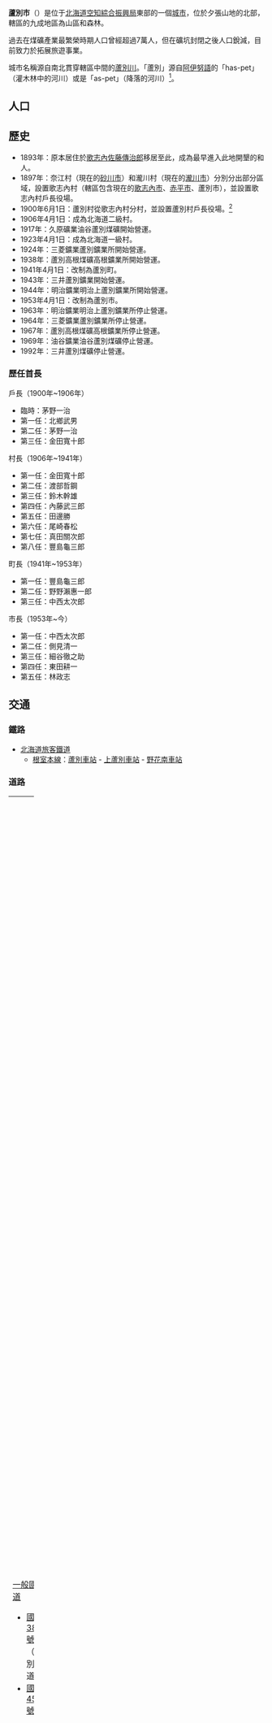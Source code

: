 {{日本都市
| 自治體名=蘆別市
| 圖像=Sandan Waterfall 3.jpg
| 圖像大小=240px
| 圖像說明=[[三段瀑布|三段瀑布]]
| 市章=Emblem of Ashibetsu, Hokkaido.svg
| 市旗=Flag of Ashibetsu, Hokkaido.svg
| 日文原名={{JIS2004フォント|芦}}別市
| 平假名=あしべつし
| 羅馬字拼音=Ashibetsu-shi
| 都道府縣=北海道
| 支廳=空知綜合振興局
| 編號=01216-5
| 面積=865.02
| 邊界未定=
| 人口={{自治體人口/北海道|蘆別市}}
| 統計時間={{自治體人口/北海道|date}}
| 自治體=[[深川市|深川市]]、[[赤平市|赤平市]]、[[歌志內市|歌志內市]]、<br/>[[美唄市|美唄市]]、[[三笠市|三笠市]]、[[夕張市|夕張市]]、<br/>[[上砂川町|上砂川町]]、[[奈井江町|奈井江町]]、[[旭川市|旭川市]]、[[富良野市|富良野市]]、[[南富良野町|南富良野町]]、[[中富良野町|中富良野町]]、[[美瑛町|美瑛町]]
| 樹=[[水櫟|水櫟]]
| 花=[[百合|百合]]
| 鳥=[[大山雀|大山雀]]
| 其他象徵物=
| 其他象徵=
| 市長=[[荻原貢|荻原貢]]
| 卸任日期=2019年2月25日
| 議員數=14
| 郵遞區號=075-8611
| 所在地=蘆別市北1條東1丁目3番地
| 電話號碼=124-22-2111
| 外部連結=http://www.city.ashibetsu.hokkaido.jp/
| 經度=
| 緯度=
| 地圖=Ashibetsu in Sorachi Subprefecture.png
| 地圖大小=200px
| 註記=人口：[https://web.archive.org/web/20070712065236/http://www.pref.hokkaido.lg.jp/sk/tuk/900brr/index.htm 北海道官方網頁]
}}
'''蘆別市'''（{{jpn|j=芦別市|hg=あしべつし|rm=Ashibetsu shi|f=y}}）是位于[[北海道|北海道]][[空知綜合振興局|空知綜合振興局]]東部的一個[[城市|城市]]，位於夕張山地的北部，轄區的九成地區為山區和森林。

過去在煤礦產業最繁榮時期人口曾經超過7萬人，但在礦坑封閉之後人口銳減，目前致力於拓展旅遊事業。

城市名稱源自南北貫穿轄區中間的[[蘆別川|蘆別川]]。「蘆別」源自[[阿伊努語|阿伊努語]]的「has-pet」（灌木林中的河川）或是「as-pet」（降落的河川）<ref>{{Cite web|url=http://www.pref.hokkaido.lg.jp/ks/ass/grp/110P.pdf|title=アイヌ語地名リスト|accessdate=2017-08-16|author=北海道庁|date=|publisher=北海道庁|archive-date=2018-04-17|archive-url=https://web.archive.org/web/20180417012725/http://www.pref.hokkaido.lg.jp/ks/ass/grp/110P.pdf|dead-url=no}}</ref>。

== 人口 ==
{{日本人口統計| location=Ashibetsu, Hokkaido}}

== 歷史 ==
* 1893年：原本居住於[[歌志內市|歌志內]][[佐藤傳治郎|佐藤傳治郎]]移居至此，成為最早進入此地開墾的和人。
* 1897年：奈江村（現在的[[砂川市|砂川市]]）和瀧川村（現在的[[瀧川市|瀧川市]]）分別分出部分區域，設置歌志內村（轄區包含現在的[[歌志內市|歌志內市]]、[[赤平市|赤平市]]、蘆別市），並設置歌志內村戶長役場。
* 1900年6月1日：蘆別村從歌志內村分村，並設置蘆別村戶長役場。<ref>{{cite web|url=http://www.city.ashibetsu.hokkaido.jp/cgi-bin/odb-get.exe?WIT_template=AC02000&Cc=7D23971339C&DM=&Tp=&IM=|title=蘆別市的概要|publisher=蘆別市政府|accessdate=2008年2月5日|language=ja}}{{dead link|date=十月 2017 |bot=InternetArchiveBot }}</ref>
* 1906年4月1日：成為北海道二級村。
* 1917年：久原礦業油谷蘆別煤礦開始營運。
* 1923年4月1日：成為北海道一級村。
* 1924年：三菱鑛業蘆別鑛業所開始營運。
* 1938年：蘆別高根煤礦高根鑛業所開始營運。
* 1941年4月1日：改制為蘆別町。
* 1943年：三井蘆別鑛業開始營運。
* 1944年：明治鑛業明治上蘆別鑛業所開始營運。
* 1953年4月1日：改制為蘆別市。
* 1963年：明治鑛業明治上蘆別鑛業所停止營運。
* 1964年：三菱鑛業蘆別鑛業所停止營運。 
* 1967年：蘆別高根煤礦高根鑛業所停止營運。
* 1969年：油谷鑛業油谷蘆別煤礦停止營運。
* 1992年：三井蘆別煤礦停止營運。

=== 歷任首長 ===
; 戶長（1900年~1906年）
* 臨時：茅野一治
* 第一任：北鄉武男
* 第二任：茅野一治 
* 第三任：金田寬十郎
; 村長（1906年~1941年）
* 第一任：金田寬十郎
* 第二任：渡部哲鋼
* 第三任：鈴木幹雄
* 第四任：內藤武三郎
* 第五任：田邊勝
* 第六任：尾崎春松
* 第七任：真田關次郎
* 第八任：豐島龜三郎
; 町長（1941年~1953年）
* 第一任：豐島龜三郎
* 第二任：野野瀨惠一郎
* 第三任：中西太次郎
; 市長（1953年~今）
* 第一任：中西太次郎
* 第二任：側見清一
* 第三任：細谷徹之助
* 第四任：東田耕一
* 第五任：林政志

== 交通 ==
=== 鐵路 ===
* [[北海道旅客鐵道|北海道旅客鐵道]]
** [[根室本線|根室本線]]：[[蘆別車站|蘆別車站]] - [[上蘆別車站|上蘆別車站]] - [[野花南車站|野花南車站]]

=== 道路 ===

{| width="100%"
|-----
| valign="top" width="50%" |
;[[一般國道|一般國道]]
* [[國道38號|國道38號]]（蘆別國道）
* [[國道452號|國道452號]]
| valign="top" |
;[[主要地方道|主要地方道]]
* 北海道道4號旭川蘆別線
* 北海道道70號蘆別美瑛線
* 北海道道115號蘆別砂川線
* 北海道道135號美唄富良野線
;[[都道府縣道|道道]]
* 北海道道224號蘆別赤平線
* 北海道道339號高根平岸停車場線
* 北海道道365號上蘆別停車場線
* 北海道道567號上蘆別停車場野花南湖線
* 北海道道601號野花南停車場線
* 北海道道788號蘆別停車場線
* 北海道道978號野花南蘆別線
|}

=== 巴士 ===
* 北海道中央巴士
* 夕鐵巴士

== 觀光景點 ==
[[File:The_five-storied_pagoda_in_Ashibetu.JPG|thumb]]

=== 觀光 ===
* 黄金水松
* 新城峠
* 上金剛山展望台
* 旭丘公園 
* 空知大瀑布
* 新城夫婦瀑布
* 三段瀑布
* 北之京・蘆別

=== 文化遺產 ===
* 星槎大學（舊頼城小學校）校舍 体育館（國登錄有形文化財）
* 野花南周堤墓群（北海道指定文化財）
* 瀧里遺跡群出土遺物（北海道指定文化財）
* 天然記念物（北海道指定文化財）
* 黃金水松（北海道指定文化財）

== 教育 ==
=== 大學 ===
* [[星槎大學|星槎大學]]

=== 專門學校 ===
* 私立學校法人土岐學園　北日本自動車工學專門學校

=== 高等學校 ===

{| width="100%"
|-----
| valign="top" width="50%" |
* [http://www.ashibetsu.hokkaido-c.ed.jp/ 道立蘆別高等學校] {{Wayback|url=http://www.ashibetsu.hokkaido-c.ed.jp/ |date=20200809222834 }}
| valign="top" width="50%" |
* [http://www.seisa.ed.jp/ 私立星槎國際高等學校] {{Wayback|url=http://www.seisa.ed.jp/ |date=20210126143021 }}
|}

=== 中學校 ===

{| width="100%"
|-----
| valign="top" width="50%" |
* 蘆別市立蘆別中學校
| valign="top" width="50%" |
* 蘆別市立啓成中學校
|}

=== 小學校 ===

{| width="100%"
|-----
| valign="top" width="33%" |
* 蘆別市立蘆別小學校
* 蘆別市立綠丘小學校
| valign="top" width="33%" |
* [https://web.archive.org/web/20071004041021/http://www18.ocn.ne.jp/~tokiwa.s/ 蘆別市立常磐小學校]
* 蘆別市立西蘆別小學校
| valign="top" width="33%" |
* 蘆別市立野花南小學校
* 蘆別市立上蘆別小學校
|}

=== 特殊學校 ===
* [http://www.yukoyo.hokkaido-c.ed.jp/ 道立北海道夕張高等養護學校] {{Wayback|url=http://www.yukoyo.hokkaido-c.ed.jp/ |date=20210507021740 }}

== 姊妹市・友好都市 ==
=== 海外 ===
* {{flagicon|Canada}} [[夏洛特顿|夏洛特顿]]（[[加拿大|加拿大]] [[愛德華王子島|愛德華王子島]]）

== 本地出身的名人 ==
* [[玄武滿|玄武滿]]：[[演員|演員]]、前[[大相撲|大相撲]][[力士|力士]]
* [[高橋慶彥|高橋慶彥]]：前[[職業棒球|職業棒球]]選手
* [[手嶋龍一|手嶋龍一]]：[[記者|記者]]
* [[水谷豐|水谷豐]]：[[俳優|俳優]]
* [[横山輝一|横山輝一]]：[[創作歌手|創作歌手]]、[[音樂製作人|音樂製作人]]
* [[若松市政|若松市政]]：前[[職業摔角|職業摔角]]選手、現蘆別[[市議會|市議會]][[議員|議員]]
* [[脇屋友詞|脇屋友詞]]：[[中華料理|中華料理]][[廚師|廚師]]

==參考資料==
{{reflist}}

== 外部連結 ==
{{Commonscat|Ashibetsu, Hokkaido}}
* {{Ja icon}}[https://web.archive.org/web/20080202222905/http://www.city.ashibetsu.hokkaido.jp/kankou/ 蘆別市網頁 (觀光篇)]
* {{Ja icon}}[https://web.archive.org/web/20080203174433/http://www.ashibetsu-syo.police.pref.hokkaido.jp/ 蘆別警察署]

{{空知支廳}}
{{Authority control}}